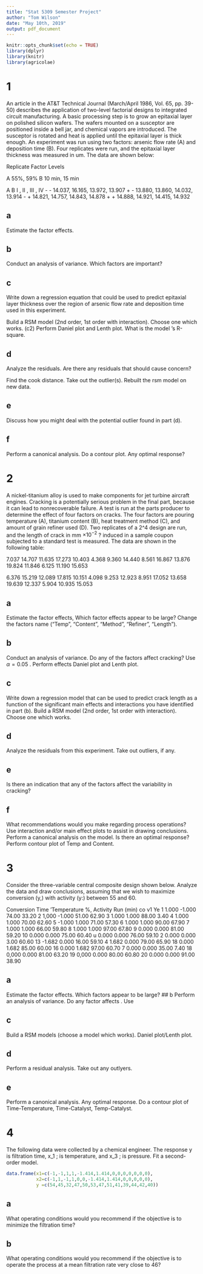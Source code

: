 ```yaml
---
title: "Stat 5309 Semester Project"
author: "Tom Wilson"
date: "May 10th, 2019"
output: pdf_document
---
```


```r
knitr::opts_chunk$set(echo = TRUE)
library(dplyr)
library(knitr)
library(agricolae)
```



# 1
An article in the AT&T Technical Journal (March/April 1986, Vol. 65, pp. 39-50) describes the application of two-level factorial designs to integrated circuit manufacturing. A basic processing step is to grow an epitaxial layer on polished silicon wafers. The wafers mounted on a susceptor are positioned inside a bell jar, and chemical vapors are introduced. The susceptor is rotated and heat is applied until the epitaxial layer is thick enough. An experiment was run using two factors: arsenic flow rate (A) and deposition time (B). Four replicates were run, and the epitaxial layer thickness was measured in  um. The data are shown below:

Replicate Factor Levels

A 55%, 59%
B 10 min, 15 min

A B I     , II    , III   , IV
- - 14.037, 16.165, 13.972, 13.907 
+ - 13.880, 13.860, 14.032, 13.914
- + 14.821, 14.757, 14.843, 14.878 
+ + 14.888, 14.921, 14.415, 14.932




## a
Estimate the factor effects.

## b
Conduct an analysis of variance. Which factors are important?

## c
Write down a regression equation that could be used to predict epitaxial layer thickness over the region of arsenic flow rate and deposition time used in this experiment.

Build a RSM  model (2nd order, 1st order with interaction). Choose one which works. (c2) Perform Daniel plot and Lenth plot.  What is the model ‘s R-square. 

## d
Analyze the residuals. Are there any residuals that should cause concern?

Find the cook distance. Take out the outlier(s). Rebuilt the rsm model on new data.

## e
Discuss how you might deal with the potential outlier found in part (d).

## f
Perform a canonical analysis. Do a contour plot. Any optimal response?


# 2
A nickel-titanium alloy is used to make components for jet turbine aircraft engines. Cracking is a potentially serious problem in the final part, because it can lead to nonrecoverable failure. A test is run at the parts producer to determine the effect of four factors on cracks. The four factors are pouring temperature (A), titanium content (B), heat treatment method (C), and amount of grain refiner used (D). Two replicates of a  2^4  design are run, and the length of crack in mm  $\times 10^{-2}$  ? induced in a sample coupon subjected to a standard test is measured. The data are shown in the following table:


7.037
14.707
11.635
17.273
10.403
4.368
9.360
14.440
8.561
16.867
13.876
19.824
11.846
6.125
11.190
15.653

6.376
15.219
12.089
17.815
10.151
4.098
9.253
12.923
8.951
17.052
13.658
19.639
12.337
5.904
10.935
15.053






## a
Estimate the factor effects, Which factor effects appear to be large?
Change the factors name (“Temp”, “Content”, “Method”, “Refiner”, “Length”). 

## b
Conduct an analysis of variance. Do any of the factors affect cracking? Use  $\alpha = 0.05$ .
Perform effects Daniel plot and Lenth plot.


## c
Write down a regression model that can be used to predict crack length as a function of the significant main effects and interactions you have identified in part (b). Build a  RSM model (2nd order, 1st order with interaction). Choose one which works. 


## d
Analyze the residuals from this experiment. Take out outliers, if any.

## e
Is there an indication that any of the factors affect the variability in cracking?


## f
What recommendations would you make regarding process operations? Use interaction and/or main effect plots to assist in drawing conclusions.
Perform a canonical analysis on the model. Is there an optimal response?
Perform contour plot of Temp and Content.

# 3
Consider the three-variable central composite design shown below. Analyze the data and
draw conclusions, assuming that we wish to maximize conversion (y,) with activity (y:)
between 55 and 60.

Conversion
Time ‘Temperature %, Activity
Run (min) co v1 Ye
1 1.000 -1.000 74.00 33.20
2 1,000 -1.000 51.00 62.90
3 1.000 1.000 88.00 3.40
4 1.000 1.000 70.00 62.60
5 -1.000 1.000 71.00 57.30
6 1.000 1.000 90.00 67.90
7 1.000 1.000 66.00 59.80
8 1.000 1.000 97.00 67.80
9 0.000 0.000 81.00 59.20
10 0.000 0.000 75.00 60.40
u 0.000 0.000 76.00 59.10
2 0.000 0.000 3.00 60.60
13 -1.682 0.000 16.00 59.10
4 1.682 0.000 79.00 65.90
18 0.000 1.682 85.00 60.00
16 0.000 1.682 97.00 60.70
7 0.000 0.000 35.00 7.40
18 0,000 0.000 81.00 63.20
19 0,000 0.000 80.00 60.80
20 0.000 0.000 91.00 38.90


## a
Estimate the factor effects. Which factors appear to be large?
## b
Perform an analysis of variance. Do any factor affects . Use 

## c
Build a RSM models (choose a model which works). Daniel plot/Lenth plot.

## d
Perform a residual analysis. Take out any outlyers.

## e
Perform a canonical analysis. Any optimal response. Do a contour plot of Time-Temperature, Time-Catalyst, Temp-Catalyst.

# 4
The following data were collected by a chemical engineer. The response y is filtration time,  x_1 ; is temperature, and  x_3 ; is pressure. Fit a second-order model.

```r
data.frame(x1=c(-1,-1,1,1,-1.414,1.414,0,0,0,0,0,0,0),
           x2=c(-1,1,-1,1,0,0,-1.414,1.414,0,0,0,0,0),
           y =c(54,45,32,47,50,53,47,51,41,39,44,42,40))
```

## a
What operating conditions would you recommend if the objective is to minimize the filtration time?

## b
What operating conditions would you recommend if the objective is to operate the process at a mean filtration rate very close to 46?


